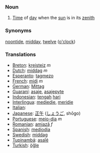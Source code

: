 === Noun ===

# [[Time]] of [[day]] when the [[sun]] is in its [[zenith]]

=== Synonyms ===
[[noontide]], [[midday]], [[twelve]] ([[o'clock]])

=== Translations ===
*[[Breton]]: [[kreisteiz]] ''m''
*[[Dutch]]: [[middag]] ''m''
*[[Esperanto]]: [[tagmezo]]
*[[French]]: [[midi]] ''m''
*[[German]]: [[Mittag]]
*[[Guaraní]]: [[asaje]], [[asajepyte]]
*[[Indonesian]]: [[tengah]] [[hari]]
*[[Interlingua]]: [[mediedie]], [[meridie]]
*[[Italian]]: [[]]
*[[Japanese]]: [[正午]] ([[しょうご]], shōgo)
*[[Portuguese]]: [[meio-dia]] ''m''
*[[Romanian]]: [[amiază]] ''f''
*[[Spanish]]: [[mediodia]]
*[[Swedish]]: [[middag]]
*[[Tupinambá]]: [[asaîé]]
*[[Turkish]]: [[öğle]]